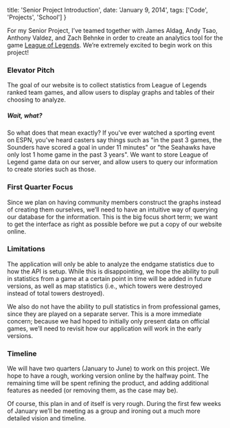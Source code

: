   title: 'Senior Project Introduction',
  date: 'January 9, 2014',
  tags: ['Code', 'Projects', 'School']
}

For my Senior Project, I’ve teamed together with James Aldag, Andy Tsao, Anthony Valdez, and Zach Behnke in order to create an analytics tool for the game [League of Legends](http://na.leagueoflegends.com/). We’re extremely excited to begin work on this project!

### Elevator Pitch

The goal of our website is to collect statistics from League of Legends ranked team games, and allow users to display graphs and tables of their choosing to analyze.

##### Wait, what?

So what does that mean exactly? If you've ever watched a sporting event on ESPN, you've heard casters say things such as "in the past 3 games, the Sounders have scored a goal in under 11 minutes" or "the Seahawks have only lost 1 home game in the past 3 years". We want to store League of Legend game data on our server, and allow users to query our information to create stories such as those.

### First Quarter Focus

Since we plan on having community members construct the graphs instead of creating them ourselves, we’ll need to have an intuitive way of querying our database for the information. This is the big focus short term; we want to get the interface as right as possible before we put a copy of our website online.

### Limitations

The application will only be able to analyze the endgame statistics due to how the API is setup. While this is disappointing, we hope the ability to pull in statistics from a game at a certain point in time will be added in future versions, as well as map statistics (i.e., which towers were destroyed instead of total towers destroyed).

We also do not have the ability to pull statistics in from professional games, since they are played on a separate server. This is a more immediate concern; because we had hoped to initially only present data on official games, we’ll need to revisit how our application will work in the early versions.

### Timeline

We will have two quarters (January to June) to work on this project. We hope to have a rough, working version online by the halfway point. The remaining time will be spent refining the product, and adding additional features as needed (or removing them, as the case may be).

Of course, this plan in and of itself is very rough. During the first few weeks of January we’ll be meeting as a group and ironing out a much more detailed vision and timeline.

